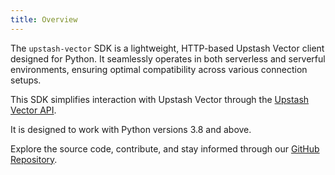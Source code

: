 ```yaml
---
title: Overview
---
```


The `upstash-vector` SDK is a lightweight, HTTP-based Upstash Vector client designed for Python. It seamlessly operates in both serverless and serverful environments, ensuring optimal compatibility across various connection setups.

This SDK simplifies interaction with Upstash Vector through the [Upstash Vector API](https://docs.upstash.com/vector/api/get-started).

It is designed to work with Python versions 3.8 and above.

Explore the source code, contribute, and stay informed through our [GitHub Repository](https://github.com/upstash/vector-py).
